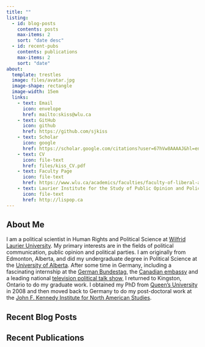 ```yaml
---
title: ""
listing: 
  - id: blog-posts
    contents: posts
    max-items: 2
    sort: "date desc"
  - id: recent-pubs
    contents: publications
    max-items: 2
    sort: "date"
about: 
  template: trestles
  image: files/avatar.jpg
  image-shape: rectangle
  image-width: 15em
  links:
    - text: Email
      icon: envelope
      href: mailto:skiss@wlu.ca
    - text: GitHub
      icon: github
      href: https://github.com/sjkiss
    - text: Scholar
      icon: google
      href: https://scholar.google.com/citations?user=67hVw8AAAAJ&hl=en
    - text: CV
      icon: file-text
      href: files/kiss_CV.pdf
    - text: Faculty Page
      icon: file-text
      href: https://www.wlu.ca/academics/faculties/faculty-of-liberal-arts/faculty-profiles/simon-kiss/index.html
    - text: Laurier Institute for the Study of Public Opinion and Policy
      icon: file-text
      href: http://lispop.ca
---
```


## About Me

I am a political scientist in Human Rights and Political Science at [Wilfrid Laurier University](http://www.wlu.ca). My primary interests are in the fields of political communication, public opinion and political parties. I am originally from Edmonton, Alberta, and did my undergraduate degree in Political Science at the [University of Alberta](http://www.ualberta.ca). After some time in Germany, including a fascinating internship at the [German Bundestag](http://www.bundestag.de/en), the [Canadian embassy](https://www.international.gc.ca/country-pays/germany-allemagne/index.aspx?lang=eng) and a leading national [television political talk show,](https://en.wikipedia.org/wiki/Sabine_Christiansen_(TV_program)) I returned to Kingston, Ontario to do my graduate work. I obtained my PhD from [Queen's University](http://www.queensu.ca) in 2008 and then moved back to Germany to do my post-doctoral work at the [John F. Kennedy Institute for North American Studies](https://www.jfki.fu-berlin.de/en/index.html).

## Recent Blog Posts

::: {#blog-posts}
:::

## Recent Publications

::: {#recent-pubs}
:::
